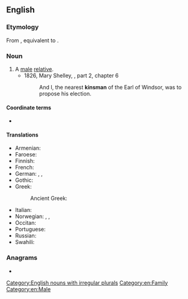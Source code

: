 {{also|Kinsman}}
==English==

===Etymology===
From {{inh|en|enm|kynnesman}}, equivalent to {{affix|en|kin|-s-|-man}}.

===Noun===
{{en-noun|kinsmen}}

# A [[male]] [[relative]].
#* 1826, Mary Shelley, {{w|The Last Man}}, part 2, chapter 6
#*: And I, the nearest '''kinsman''' of the Earl of Windsor, was to propose his election.

====Coordinate terms====
* {{l|en|kinswoman}}

====Translations====
{{trans-top|male relative}}
* Armenian: {{t+|hy|ազգական}}
* Faroese: {{t|fo|ættarmaður|m}}
* Finnish: {{t|fi|[[miespuolinen]] [[sukulainen]]}}
* French: {{t+|fr|parent|m}}
* German: {{t+|de|Verwandter|m}}, {{t+|de|Angehöriger|m}}, {{t+|de|Landsmann|m}}
* Gothic: {{t|got|𐌽𐌹𐌸𐌾𐌹𐍃|m}}
* Greek:
*: Ancient Greek: {{t|grc|συγγενής|m}}
{{trans-mid}}
* Italian: {{t+|it|parente|m}}
* Norwegian: {{t+|nb|forfader|m}}, {{t|nn|ætting|m}}, {{t|nn|ættfar|m}}
* Occitan: {{t+|oc|parent|m}}
* Portuguese: {{t+|pt|parente|m}}
* Russian: {{t+|ru|ро́дственник|m}}
* Swahili: {{t+|sw|ndugu}}
{{trans-bottom}}

===Anagrams===
* {{anagrams|en|a=aikmnns|Kinmans|Mankins|mankins}}

[[Category:English nouns with irregular plurals]]
[[Category:en:Family]]
[[Category:en:Male]]